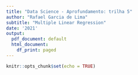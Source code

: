 ```yaml
---
title: "Data Science - Aprofundamento: trilha 5"
author: "Rafael Garcia de Lima"
subtitle: "Multiple Linear Regression"
date: '2021'
output:
  pdf_document: default
  html_document:
    df_print: paged
---
```


```r
knitr::opts_chunk$set(echo = TRUE)
```

